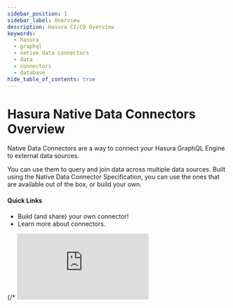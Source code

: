 ```yaml
---
sidebar_position: 1
sidebar_label: Overview
description: Hasura CI/CD Overview
keywords:
  - hasura
  - graphql
  - native data connectors
  - data
  - connectors
  - database
hide_table_of_contents: true
---
```



# Hasura Native Data Connectors Overview

<div className="overview-header">
  <div className="overview-text">
    <p>Native Data Connectors are a way to connect your Hasura GraphQL Engine to external data sources.</p>
    <p>
      You can use them to query and join data across multiple data sources. Built using the Native Data Connector
      Specification, you can use the ones that are available out of the box, or build your own.
    </p>
    <h4>Quick Links</h4>
    <ul>
      <li>
        <VersionedLink to="/connectors/build-your-own-connector/">Build (and share) your own connector!</VersionedLink>
      </li>
      <li>
        <VersionedLink to="/connectors/introduction/">Learn more about connectors.</VersionedLink>
      </li>
    </ul>
  </div>
  {/* <iframe
        src="https://www.youtube.com/embed/9vZeQ5tHiQo"
        frameBorder="0"
        allow="accelerometer; autoplay; encrypted-media; gyroscope; picture-in-picture"
        allowFullScreen
      /> */}
</div>

## Using connectors

<div className="overview-gallery">
  <VersionedLink to="/connectors/introduction/">
    <div className="card">
      <h3>Learn more about connectors</h3>
      <p>Check out a broad introduction to connectors and how to use them in your projects.</p>
    </div>
  </VersionedLink>
  <VersionedLink to="/connectors/proxy/">
    <div className="card">
      <h3>Use V3 connectors from V2 projects</h3>
      <p>There are a number of connectors that are available for Hasura GraphQL Engine v3.</p>
    </div>
  </VersionedLink>
  <VersionedLink to="/connectors/postgresql">
    <div className="card">
      <h3>Use the PostgreSQL connector</h3>
      <p>Learn about the PostgreSQL connector for your next project.</p>
    </div>
  </VersionedLink>
</div>
